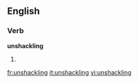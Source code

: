 ==English==

===Verb===
'''unshackling'''

# {{present participle of|[[unshackle]]}}

[[fr:unshackling]]
[[it:unshackling]]
[[vi:unshackling]]